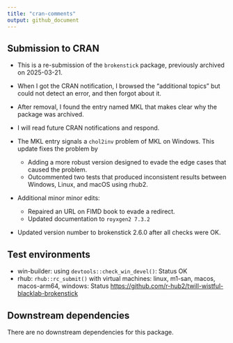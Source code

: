 ```yaml
---
title: "cran-comments"
output: github_document
---
```


## Submission to CRAN

* This is a re-submission of the `brokenstick` package, previously archived on 2025-03-21.
* When I got the CRAN notification, I browsed the "additional topics" but could not detect an error, and then forgot about it.
* After removal, I found the entry named MKL that makes clear why the package was archived.
* I will read future CRAN notifications and respond.

* The MKL entry signals a `chol2inv` problem of MKL on Windows. This update fixes the problem by 
  + Adding a more robust version designed to evade the edge cases that caused the problem.
  + Outcommented two tests that produced inconsistent results between Windows, Linux, and macOS using rhub2.
  
* Additional minor minor edits:
  + Repaired an URL on FIMD book to evade a redirect.
  + Updated documentation to `royxgen2 7.3.2`

* Updated version number to brokenstick 2.6.0 after all checks were OK.

## Test environments

* win-builder: using `devtools::check_win_devel()`: Status OK
* rhub: `rhub::rc_submit()` with virtual machines: linux, m1-san, macos, macos-arm64, windows: Status <https://github.com/r-hub2/twill-wistful-blacklab-brokenstick>


## Downstream dependencies

There are no downstream dependencies for this package.
